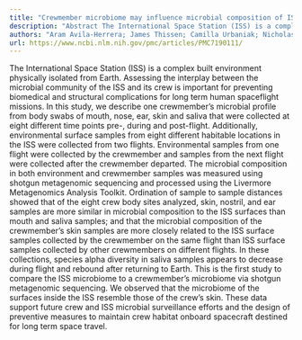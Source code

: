```yaml
---
title: "Crewmember microbiome may influence microbial composition of ISS habitable surfaces"
description: "Abstract The International Space Station (ISS) is a complex built environment physically isolated from Earth. Assessing the interplay between the microbial community of the ISS and its crew is importa..."
authors: "Aram Avila-Herrera; James Thissen; Camilla Urbaniak; Nicholas A Be; David J Smith; Fathi Karouia; Satish Mehta; Kasthuri Venkateswaran; Crystal Jaing; Sakamuri V Reddy"
url: https://www.ncbi.nlm.nih.gov/pmc/articles/PMC7190111/
---
```


The International Space Station (ISS) is a complex built environment physically isolated from Earth. Assessing the interplay between the microbial community of the ISS and its crew is important for preventing biomedical and structural complications for long term human spaceflight missions. In this study, we describe one crewmember’s microbial profile from body swabs of mouth, nose, ear, skin and saliva that were collected at eight different time points pre-, during and post-flight. Additionally, environmental surface samples from eight different habitable locations in the ISS were collected from two flights. Environmental samples from one flight were collected by the crewmember and samples from the next flight were collected after the crewmember departed. The microbial composition in both environment and crewmember samples was measured using shotgun metagenomic sequencing and processed using the Livermore Metagenomics Analysis Toolkit. Ordination of sample to sample distances showed that of the eight crew body sites analyzed, skin, nostril, and ear samples are more similar in microbial composition to the ISS surfaces than mouth and saliva samples; and that the microbial composition of the crewmember’s skin samples are more closely related to the ISS surface samples collected by the crewmember on the same flight than ISS surface samples collected by other crewmembers on different flights. In these collections, species alpha diversity in saliva samples appears to decrease during flight and rebound after returning to Earth. This is the first study to compare the ISS microbiome to a crewmember’s microbiome via shotgun metagenomic sequencing. We observed that the microbiome of the surfaces inside the ISS resemble those of the crew’s skin. These data support future crew and ISS microbial surveillance efforts and the design of preventive measures to maintain crew habitat onboard spacecraft destined for long term space travel.
